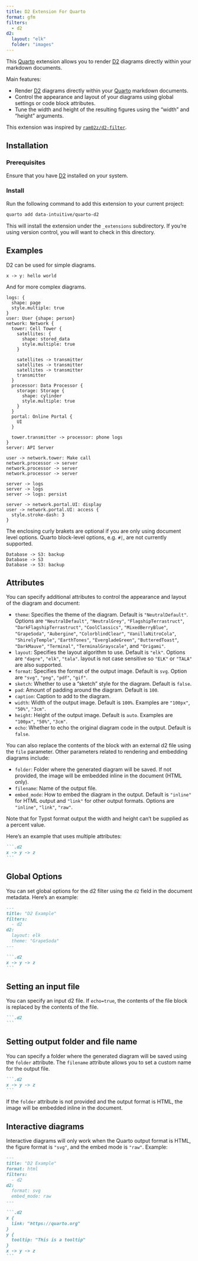 ```yaml
---
title: D2 Extension For Quarto
format: gfm
filters:
  - d2
d2:
  layout: "elk"
  folder: "images"
---
```


This [Quarto](https://quarto.org) extension allows you to render [D2](https://d2lang.com) diagrams directly within your markdown documents. 

Main features:

- Render [D2](https://d2lang.com) diagrams directly within your [Quarto](https://quarto.org) markdown documents. 
- Control the appearance and layout of your diagrams using global settings or code block attributes.
- Tune the width and height of the resulting figures using the "width" and "height" arguments.

This extension was inspired by [`ram02z/d2-filter`](https://github.com/ram02z/d2-filter).

## Installation

### Prerequisites

Ensure that you have [D2](https://d2lang.com/tour/install) installed on your system.

### Install

Run the following command to add this extension to your current project:

``` bash
quarto add data-intuitive/quarto-d2
```

This will install the extension under the `_extensions` subdirectory.
If you're using version control, you will want to check in this directory.

## Examples

D2 can be used for simple diagrams.


```.d2
x -> y: hello world
```


And for more complex diagrams.

```.d2
logs: {
  shape: page
  style.multiple: true
}
user: User {shape: person}
network: Network {
  tower: Cell Tower {
    satellites: {
      shape: stored_data
      style.multiple: true
    }

    satellites -> transmitter
    satellites -> transmitter
    satellites -> transmitter
    transmitter
  }
  processor: Data Processor {
    storage: Storage {
      shape: cylinder
      style.multiple: true
    }
  }
  portal: Online Portal {
    UI
  }

  tower.transmitter -> processor: phone logs
}
server: API Server

user -> network.tower: Make call
network.processor -> server
network.processor -> server
network.processor -> server

server -> logs
server -> logs
server -> logs: persist

server -> network.portal.UI: display
user -> network.portal.UI: access {
  style.stroke-dash: 3
}
```


The enclosing curly brakets are optional if you are only using document level options. Quarto block-level options, e.g. `#|`, are not currently supported.

```d2
Database -> S3: backup
Database -> S3
Database -> S3: backup
```

## Attributes

You can specify additional attributes to control the appearance and layout of the diagram and document:

- `theme`: Specifies the theme of the diagram. Default is `"NeutralDefault"`. Options are `"NeutralDefault"`, `"NeutralGrey"`, `"FlagshipTerrastruct"`, `"DarkFlagshipTerrastruct"`, `"CoolClassics"`, `"MixedBerryBlue"`, `"GrapeSoda"`, `"Aubergine"`, `"ColorblindClear"`, `"VanillaNitroCola"`, `"ShirelyTemple"`, `"EarthTones"`, `"EvergladeGreen"`, `"ButteredToast"`, `"DarkMauve"`, `"Terminal"`, `"TerminalGrayscale"`, and `"Origami"`.
- `layout`: Specifies the layout algorithm to use. Default is `"elk"`. Options are `"dagre"`, `"elk"`, `"tala"`. layout is not case sensitive so `"ELK"` or `"TALA"` are also supported.
- `format`: Specifies the format of the output image. Default is `svg`. Option are `"svg"`, `"png"`, `"pdf"`, `"gif"`.
- `sketch`: Whether to use a "sketch" style for the diagram. Default is `false`.
- `pad`: Amount of padding around the diagram. Default is `100`.
- `caption`: Caption to add to the diagram.
- `width`: Width of the output image. Default is `100%`. Examples are `"100px"`, `"50%"`, `"3cm"`.
- `height`: Height of the output image. Default is `auto`. Examples are `"100px"`, `"50%"`, `"3cm"`.
- `echo`: Whether to echo the original diagram code in the output. Default is `false`.

You can also replace the contents of the block with an external d2 file using the `file` parameter. Other parameters related to rendering and embedding diagrams include: 

- `folder`: Folder where the generated diagram will be saved. If not provided, the image will be embedded inline in the document (HTML only).
- `filename`: Name of the output file.
- `embed_mode`: How to embed the diagram in the output. Default is `"inline"` for HTML output and `"link"` for other output formats. Options are `"inline"`, `"link"`, `"raw"`.

Note that for Typst format output the width and height can't be supplied as a percent value.

Here's an example that uses multiple attributes:

````markdown
```.d2
x -> y -> z
```
````

## Global Options

You can set global options for the d2 filter using the `d2` field in the document metadata. Here's an example:

````markdown
---
title: "D2 Example"
filters:
  - d2
d2:
  layout: elk
  theme: "GrapeSoda"
---

```.d2
x -> y -> z
```
````

## Setting an input file

You can specify an input d2 file. If `echo=true`, the contents of the file block is replaced by the contents of the file.

````markdown
```.d2
```
````

## Setting output folder and file name

You can specify a folder where the generated diagram will be saved using the `folder` attribute. The `filename` attribute allows you to set a custom name for the output file.

````markdown
```.d2
x -> y -> z
```
````

:::{.callout-note}
If the `folder` attribute is not provided and the output format is HTML, the image will be embedded inline in the document.
:::

## Interactive diagrams

Interactive diagrams will only work when the Quarto output format is HTML, the figure format is `"svg"`, and the embed mode is `"raw"`. Example:

````markdown
---
title: "D2 Example"
format: html
filters:
  - d2
d2:
  format: svg
  embed_mode: raw
---

```.d2
x { 
  link: "https://quarto.org"
}
y {
  tooltip: "This is a tooltip"
}
x -> y -> z
```
````
